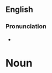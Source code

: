 {{also|Romanization}}
==English==
{{wikipedia}}

===Pronunciation===
* {{audio|en-us-Romanization.ogg|Audio (US)|lang=en}}

=Noun=
{{en-noun|~}}{{alternative case form of|Romanization|lang=en}}